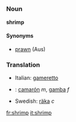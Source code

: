 =={{en}}==
===Noun===
'''shrimp'''<!-- plural shrimp, shrimps, or both?? -->

{{wikipedia}}
====Synonyms====
*[[prawn]] (Aus)

===Translation===
*Italian: [[gameretto]]
*{{es}}: [[camarón]] ''m'', [[gamba]] ''f''
*Swedish: [[räka]] ''c''

[[fr:shrimp]]
[[it:shrimp]]